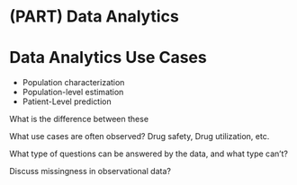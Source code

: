 # (PART) Data Analytics {-} 

# Data Analytics Use Cases {#DataAnalyticsUseCases}

* Population characterization
* Population-level estimation
* Patient-Level prediction

What is the difference between these

What use cases are often observed? Drug safety, Drug utilization, etc.

What type of questions can be answered by the data, and what type can't?

Discuss missingness in observational data?

